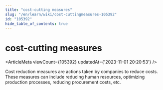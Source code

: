 ```yaml
---
title: "cost-cutting measures"
slug: "/en/learn/wiki/cost-cuttingmeasures-105392"
id: "105392"
hide_table_of_contents: true
---
```



<Breadcrumbs current="cost-cutting measures" />

# cost-cutting measures

<ArticleMeta viewCount={105392} updatedAt={'2023-11-01 20:20:53'} />
<div className='border-solid border-b border-t-0 my-4 border-[var(--ifm-color-gray-300)]' />

Cost reduction measures are actions taken by companies to reduce costs. These measures can include reducing human resources, optimizing production processes, reducing procurement costs, etc.

